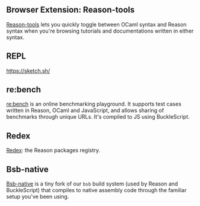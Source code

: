 
## Browser Extension: Reason-tools

[Reason-tools](https://github.com/reasonml/reason-tools) lets you quickly toggle between OCaml syntax and Reason syntax when you're browsing tutorials and documentations written in either syntax.

## REPL

https://sketch.sh/

## re:bench

[re:bench](https://rebench.github.io) is an online benchmarking playground. It supports test cases written in Reason, OCaml and JavaScript, and allows sharing of benchmarks through unique URLs. It's compiled to JS using BuckleScript.

## Redex

[Redex](https://redex.github.io): the Reason packages registry.

## Bsb-native

[Bsb-native](https://github.com/bsansouci/bsb-native) is a tiny fork of our `bsb` build system (used by Reason and BuckleScript) that compiles to native assembly code through the familiar setup you've been using.

